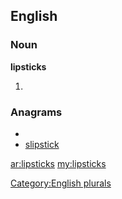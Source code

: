 ==English==

===Noun===
'''lipsticks'''

# {{plural of|[[lipstick]]}}

===Anagrams===
* {{alphagram|ciiklpsst}}
* [[slipstick#English|slipstick]]

[[Category:English plurals]]

[[ar:lipsticks]]
[[my:lipsticks]]